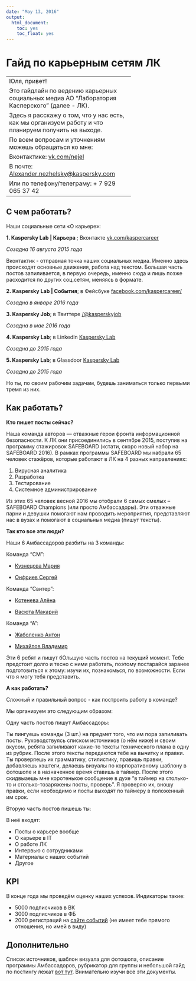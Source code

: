 ```yaml
---
date: "May 13, 2016"
output:
  html_document:
    toc: yes
    toc_float: yes
---
```


Гайд по карьерным сетям ЛК
============

-----------------------------------------------
Юля, привет! 

Это гайдлайн по ведению карьерных социальных медиа АО "Лаборатория Касперского" (далее - ЛК).

Здесь я расскажу о том, что у нас есть, как мы организуем работу и что планируем получить на выходе. 

По всем вопросам и уточнениям можешь обращаться ко мне: 

Вконтактике:
[vk.com/nejel](https://vk.com/nejel)

В почте:
[Alexander.nezhelsky@kaspersky.com](Alexander.nezhelsky@kaspersky.com)

Или по телефону/телеграму:
+ 7 929 065 37 42
-----------------------------------------------

С чем работать?
---------

Наши социальные сети «О карьере»: 




**1.  Kaspersky Lab | Карьера **; Вконтакте
[vk.com/kaspercareer](https://vk.com/kaspercareer)

*Созадна 16 августа 2015 года*
    
Вконтактик - отправная точка наших социальных медиа. Именно здесь происходят основные движения, работа над текстом. Большая часть постов запиливается, в первую очередь, именно сюда и лишь позже расходится по других соц.сетям, меняясь в формате.


**2.  Kaspersky Lab | События**; в Фейсбуке [facebook.com/kaspercareer/](https://www.facebook.com/kaspercareer)

*Созадна в январе 2016 года*

**3.  Kaspersky Job**; в Твиттере [/@kasperskyjob](https://twitter.com/kasperskyjob)

*Созадна в мае 2016 года*

**4.  Kaspersky Lab**; в LinkedIn [Kaspersky Lab](http://www.linkedin.com/company/8699)

*Созадна до 2015 года*

**5.  Kaspersky Lab**; в Glassdoor [Kaspersky Lab](https://www.glassdoor.com/Overview/Working-at-Kaspersky-Lab-EI_IE19041.11,24.htm)

*Созадна до 2015 года*

Но ты, по своим рабочим задачам, будешь заниматься только первыми тремя из них.

Как работать? 
----------

**Кто пишет посты сейчас?**

Наша команда авторов — отважные герои фронта информационной безопасности. 
К ЛК они присоединились в сентябре 2015, поступив на программу стажировок SAFEBOARD (кстати, скоро новый набор на SAFEBOARD 2016). 
В рамках программы SAFEBOARD мы набрали 65 человек стажёров, которые работают в ЛК на 4 разных направлениях: 

1.	Вирусная аналитика
2.	Разработка
3.	Тестирование
4.	Системное администрирование

Из этих 65 человек весной 2016 мы отобрали 6 самых смелых – SAFEBOARD Champions (или просто Амбассадоры). Эти отважные парни и девушки помогают нам проводить мероприятия, представляют нас в вузах и помогают в социальных медиа (пишут тексты).

**Так кто все эти люди?**

Наши 6 Амбассадоров разбиты на 3 команды:

Команда "СМ":

* [Кузнецова Мария](https://vk.com/kuznetmaria)

* [Онфриев Сергей](https://vk.com/onsevl)

Команда "Свитер":

* [Котенева Алёна](https://vk.com/id244567326)

* [Васюта Макарий](https://vk.com/mvasuta)

Команда "А":

* [Жаболенко Антон](https://vk.com/i_am_anton)

* [Михайлов Владимир](https://vk.com/goohard)

Эти 6 ребят и пишут бОльшую часть постов на текущий момент. Тебе предстоит долго и тесно с ними работать, поэтому постарайся заранее подготовиться к этому: изучи их, познакомься, по возможности. Если что я могу тебя представить.

**А как работать?**

Сложный и правильный вопрос - как построить работу в команде? 

Мы организуем это следующим образом:

Одну часть постов пишут Амбассадоры: 

Ты пингуешь команды (3 шт.) на предмет того, что им пора запиливать посты. Руководствуясь списком источников (о нём ниже) и своим вкусом, ребята запиливают какие-то тексты технического плана в одну из рубрик. После этого тексты передаются тебе на вычитку и правки. Ты проверяешь их грамматику, стилистику, правишь правки, добавляешь хэштеги, делаешь визуалы по корпоративному шаблону в фотошопе и в назначенное время ставишь в таймер. 
После этого скидвыаешь мне коротенькое сообщение в духе "в таймер на столько-то и столько-тозаряжены посты, проверь". Я проверяю их, вношу правки, если необходимо и посты выходят по таймеру в положенный им срок.

Вторую часть постов пишешь ты:

В неё входят:

* Посты о карьере вообще
* О карьере в IT
* О работе ЛК
* Интервью с сотрудниками
* Материалы с наших событий
* Другое

KPI
--------------------

В конце года мы проведём оценку наших успехов.
Индикаторы такие:

* 5000 подписчиков в ВК
* 3000 подписчиков в ФБ
* 2000 регистраций на [сайте событий](https://events.kaspersky.com/) (не имеет тебе прямого отношения, но имей в виду)

Дополнительно
--------------------

Список источников, шаблон визуала для фотошопа, описание программы Амбассадоров, рубрикатор для группы и небольшой гайд по постингу лежат [вот тут](https://cloud.mail.ru/public/VhVT/GWzWRKC3o). Внимательно изучи все эти документы.
